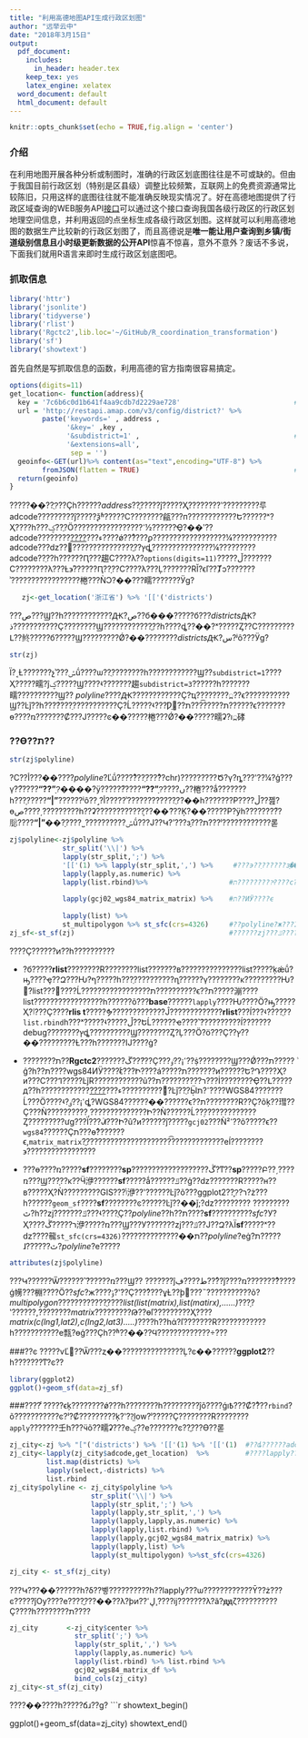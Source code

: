 ```yaml
---
title: "利用高德地图API生成行政区划图"
author: "远举云中"
date: "2018年3月15日"
output:
  pdf_document: 
    includes:
      in_header: header.tex
    keep_tex: yes   
    latex_engine: xelatex
  word_document: default
  html_document: default
---
```


```r
knitr::opts_chunk$set(echo = TRUE,fig.align = 'center')
```

### 介绍

在利用地图开展各种分析或制图时，准确的行政区划底图往往是不可或缺的。但由于我国目前行政区划（特别是区县级）调整比较频繁，互联网上的免费资源通常比较陈旧，只用这样的底图往往就不能准确反映现实情况了。好在高德地图提供了行政区域查询的WEB服务API[接口](http://lbs.amap.com/api/webservice/guide/api/district/)可以通过这个接口查询我国各级行政区的行政区划地理空间信息，并利用返回的点坐标生成各级行政区划图。这样就可以利用高德地图的数据生产比较新的行政区划图了，而且高德说是**唯一能让用户查询到乡镇/街道级别信息且小时级更新数据的公开API**惊喜不惊喜，意外不意外？废话不多说，下面我们就用R语言来即时生成行政区划底图吧。

### 抓取信息

```r
library('httr')
library('jsonlite')
library('tidyverse')
library('rlist')
library('Rgctc2',lib.loc='~/GitHub/R_coordination_transformation')
library('sf')
library('showtext')
```
首先自然是写抓取信息的函数，利用高德的官方指南很容易搞定。
```r
options(digits=11)
get_location<- function(address){
  key = '7c6b6c0d1b641f4aa9cdb7d2229ae728'                            #??ҪԤ??????һ???ߵ?API??key
  url = 'http://restapi.amap.com/v3/config/district?' %>%
        paste('keywords=' , address ,
              '&key=' ,key ,
              '&subdistrict=1' ,                                      #????ָ?????????????Ĳ㼶
              '&extensions=all',
               sep = '')
  geoinfo<-GET(url)%>% content(as="text",encoding="UTF-8") %>% 
        fromJSON(flatten = TRUE)                                      #??????Ϣ???????ǿ???ѡ????                    
  return(geoinfo)
}
```
?????��???ֻ??Ҫһ??????*address*??֧?????ĵ?????Ҳ֧????????ʽ?????????루adcode?????????ĵ?????ѯʱ?????С????????㼶???п????????????Ե??????ˣ?Ҳ????һ???ؼ??ֶ?Ӧ?????????????????ߵ½??????Ҿ?��ʹ??adcode????????[????](http://lbs.amap.com/api/webservice/download)???ء????ǿ???ͨ???ϼ??????????????????¼???????????adcode???ǳ??򵥣???????????????ֱ??ץȡָ???????????????¼?????????adcode??ֵ??һ??????Ԥ???趨С????λ??`options(digits=11)`?????ڵ???????С????????λ???Ƚ϶࣬??????Ԥ??ָ??С????λ???Ļ???????RĬ?ϵľ??Ⱦͻ???????ʾ?????????????????棬???ǸϽ?��???㽭???????Ӱɡ?
```r
   zj<-get_location('浙江省') %>% '[['('districts')

```
???ص???Ϣ??һ????????????Ԫ?ص??б���?????б???*districts*Ԫ?ذ???????????Ҫ????????Ϣ????????????ֱ??һ????ȡ??��?ˣ?????Ȥ??С?????????Լ??鿴?????б?????Ϣ?????????Ǿ?��????????*districts*Ԫ?س?ʲô???Ӱɡ?
```r
str(zj)
```
Ϊ?˱Ƚ???????չʾ???ݽṹ????ѡ??ֻ????????һ????????????Ϣ??`subdistrict=1`????Ҳ?????㽭?ĵؼ?????Ϣ????ʵ???????趨`subdistrict=3`??????һ???????㽭??????????Ϣ??
*polyline*????Ԫ????????????Ҫ?ҵ????????߽??ϵ???????????Ϣ??Ŀǰ??һ???ܳ????ַ???????????Ҫ?Ĺ?????ʵ???Ƿָ??ת?????͡???ת??????ϵ???????ɵ????ռ???????Ȼ???Ϳ?????ͼ��?????棬???Ǿ?��?????㽭ʡ?ı߽硣

### ??ϴ??ת??
```r
str(zj$polyline)
```
?Ϲ??أ???��????*polyline*?Ľṹ?????ͣ??ַ????ͣ?chr)?????????Ծ?γ?ȵ???ʽ??¼?ģ???γ??֮????**"??"**?ָ����?ÿ??????֮????**"??"**?ָ????ں??棬???ǻ???????һ???ָ?????**"|"**??????ʲô??˼?أ?????ʾ????????????ֻ??��һ???????Ρ????ڵ??졢?ɵص????͵?????????һ??ʡ???????????ܻ???��?ܶ??Ķ?��?????Ρ?ÿһ????????֮?䶼????**"|"**��?ָ????˽??????????ݽṹ???Ϳ??Կ?ʼ???зָ???ת???ˡ????????????롣
```r
zj$polyline<-zj$polyline %>% 
             str_split('\\|') %>% 
             lapply(str_split,';') %>% 
             '[['(1) %>% lapply(str_split,',') %>%     #???϶??ַ??????зָ����õ?һ??????Ƕ?׵??б?            
             lapply(lapply,as.numeric) %>%      
             lapply(list.rbind)%>%                    #ת?????????ͣ????ϲ??У??γ????ɾ?????
  
             lapply(gcj02_wgs84_matrix_matrix) %>%    #ת??ͶӰ????ϵ
  
             lapply(list) %>% 
             st_multipolygon %>% st_sfc(crs=4326)     #??polyline?ж???Ϊsfc????
zj_sf<-st_sf(zj)                                      #??????zj???ݿ?????Ϊsf????
```
????Ҫ??????ͷ??һ??????????

*  ?б?????**rlist**????????R????????list???????в???????????????list?????ķǽṹ?ԣ????ҿ??Զ???Ƕ?ף?????һ???ַ??????????ηָ??????γ????????ĸ?????????Ƕ?׵?list???󣬺????Ĺ?????????????????ת??????????ϵ??ת?????漰????list?????????????????һ??????õ???**base**??????`lapply`????Ƕ????Ӧ?ԣ?????Ҳ?ٲ???Ҫ????**rlis t**?????ܶຯ?????????????Ĵ?????????????**rlist**???ĺ???ʵ????ֻ??`list.rbind`һ???ˣ?????ʵ?????ڵ??ԵĹ??????ҽ????˺ܶ??????????ĺ???????debug????????ץȡ??????????Ϣ????????Ȥ?Ļ???Ӧ?ö???Ҫ??ץ??��?????????Ƚ???һ???????Ĳ????ġ?

*  ????????ת??**Rgctc2**???????ڱ??ܵ???Ҫ???ߵ¡??ٶ??ṩ????????Ϣ???Ǿ???ת?????ܵģ?һ??ת????wgs84ͶӰ????ϵͨ???Ի????á?????ת???????и??????Ե?Դ????Ҳ?и???С???ߣ?????ĿǰR????????????û??ר??????????ת???İ????????Ҿ??Լ?????д??һ????????????[????](https://github.com/zhouqiangnju/R_coordination_transformation)???ء??????????ܼܺ򵥣?Ŀǰ??ֻ?ܴӸߵ?ת????WGS84???????Ĺ???Ӧ????ʵ?ָߵ¡??ٶȡ?WGS84??????��??????ϵ??ת????????R??Ҫ?õķ??㻰??Ҫ???Ǹ??????????͵??????????????Ի??Ǹ??????Ĺ??̣?????????????Ȥ?????????ưɡ???Ϊ???ᣬ???Ի?û?и??????ĵ?????`gcj02`???Ǹߵ²??õ?????ϵ??`wgs84`??????Ҫת???ɵ?ͨ??????ϵ,`matrix_matrix`?ֱ??????????????????????͡????????????еĺ????????϶?????????????????

*  ???ɵ????ռ?????**sf**????????**sp**???????????????????ڴ?ͳ??**sp**?????Բ??͵????ռ???Ϣ???ָ??ĸ??Ӵ洢??????**sf**?????ǻ??????ݿ??ģ??ǳ???????R?????н??в?????Ҳ?Ǹ?????????GIS???ݴ洢??ʽ??????Ŀǰ?õ???ggplot2??֧?֣?ר?ż???һ??????`geom_sf`????**sf**????????ͼ??????Ŀǰ??��ǰ;?ǳ?????????
?????????ٿ?һ??zj???????ݿ???ʵ????ֻҪ??*polyline*??һ??ת????**sf**??????????*sfc*?У?Ҳ????ר?????ڴ洢?????ռ???Ϣ???У???????zj???ݿ??Ϳ??Զ?λΪ**sf**?????ˣ??ǳ????㡣`st_sfc(crs=4326)`??????????????��ת??*polyline*?еġ?ת?????ɺ??????ٿ?*polyline*?е?????
```r
attributes(zj$polyline)
```
???Կ??????Ѿ??????˺ܶ??????ռ???Ϣ??
???????ĵط????ڣ???ͬ?ĵ????ռ????????ͣ????ǵ㡢???棩????Ӧ??*sfc*?ж????ݸ?ʽ??Ҫ????ͬ???ұȽ??ϸ񣬱???˵???????????õ?*multipolygon*????????????ֻ????*list(list(matrix),list(matirx),......)*???ָ?ʽ??????,????????*matrix*?????????Թ??ɵľ?????????Ҳ????*matrix(c(lng1,lat2),c(lng2,lat3).....)*????һ??һά?ľ???????R????????????һ???????????е㼼?ɵģ???Ҫһ??ʱ??��??Ϥ?????????????÷???

###??ͼ
?????ѵĽ׶??Ѿ???ȥ��???????????????Ļ?ͼ��??????**ggplot2**??һ???????ͳ?ͼ??
```r
library(ggplot2)
ggplot()+geom_sf(data=zj_sf)
```
###????
ͨ?????ϵķ????????ǿ???һ????????һ?????????ĵõ????ǵı߿???Ȼ??ͨ??`rbind`?õ???????????ͼ?ˡ?Ȼ?????????ķ?ʽ??̫low?ˡ?????Ҫ????????R????????`apply`???????壬һ???ӵõ??㽭ʡ???еؼ??е???????ͼ??ֱ???ϴ??롣
```r

zj_city<-zj %>% "["('districts') %>% '[['(1) %>% '[['(1)  #??ȡ??????adcode
zj_city<-lapply(zj_city$adcode,get_location)  %>%         #????lapply??????ȡ???г??еĵ?????Ϣ
         list.map(districts) %>% 
         lapply(select,-districts) %>% 
         list.rbind
zj_city$polyline <- zj_city$polyline %>%                    
                    str_split('\\|') %>% 
                    lapply(str_split,';') %>% 
                    lapply(lapply,str_split,',') %>%
                    lapply(lapply,lapply,as.numeric) %>% 
                    lapply(lapply,list.rbind) %>%
                    lapply(lapply,gcj02_wgs84_matrix_matrix) %>% 
                    lapply(lapply,list) %>%
                    lapply(st_multipolygon) %>%st_sfc(crs=4326)

zj_city <- st_sf(zj_city)

```
???Կ???��??????һ?δ??벻??????????һ??lapply???ѡ????????????Ȳ??ż???ͼ?????ǰѸ????е????ֱ???��??λ?þͷ??ڸߵ¸????ĳ???????λ?ã?ԭ֭ԭζ??????????Ҫ????һ????????ת????
```r
zj_city       <-zj_city$center %>% 
                str_split(';') %>% 
                lapply(str_split,',') %>% 
                lapply(lapply,as.numeric) %>% 
                lapply(list.rbind) %>% list.rbind %>% 
                gcj02_wgs84_matrix_df %>%
                bind_cols(zj_city)
zj_city<-st_sf(zj_city)
```
????��????һ?????ճɹ??ɡ?
```r

showtext_begin()

ggplot()+geom_sf(data=zj_city)
showtext_end()

